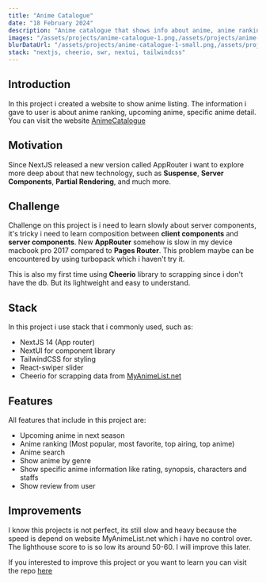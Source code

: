 ```yaml
---
title: "Anime Catalogue"
date: "18 February 2024"
description: "Anime catalogue that shows info about anime, anime ranking, upcoming anime."
images: "/assets/projects/anime-catalogue-1.png,/assets/projects/anime-catalogue-2.png,/assets/projects/anime-catalogue-3.png"
blurDataUrl: "/assets/projects/anime-catalogue-1-small.png,/assets/projects/anime-catalogue-2-small.png,/assets/projects/anime-catalogue-3-small.png"
stack: "nextjs, cheerio, swr, nextui, tailwindcss"
---
```


## Introduction

In this project i created a website to show anime listing. The information i gave to user is about anime ranking, upcoming anime, specific anime detail. You can visit the website [AnimeCatalogue](https://animecatalogue.vercel.app)

## Motivation

Since NextJS released a new version called AppRouter i want to explore more deep about that new technology, such as **Suspense**, **Server Components**, **Partial Rendering**, and much more.

## Challenge

Challenge on this project is i need to learn slowly about server components, it's tricky i need to learn composition between **client components** and **server components**. New **AppRouter** somehow is slow in my device macbook pro 2017 compared to **Pages Router**. This problem maybe can be encountered by using turbopack which i haven't try it.

This is also my first time using **Cheerio** library to scrapping since i don't have the db. But its lightweight and easy to understand.

## Stack

In this project i use stack that i commonly used, such as:

-   NextJS 14 (App router)
-   NextUI for component library
-   TailwindCSS for styling
-   React-swiper slider
-   Cheerio for scrapping data from [MyAnimeList.net](https://myanimelist.net)

## Features

All features that include in this project are:

-   Upcoming anime in next season
-   Anime ranking (Most popular, most favorite, top airing, top anime)
-   Anime search
-   Show anime by genre
-   Show specific anime information like rating, synopsis, characters and staffs
-   Show review from user

## Improvements

I know this projects is not perfect, its still slow and heavy because the speed is depend on website MyAnimeList.net which i have no control over. The lighthouse score to is so low its around 50-60. I will improve this later.

If you interested to improve this project or you want to learn you can visit the repo [here](https://github.com/fikriwebdev/animecatalogue)
